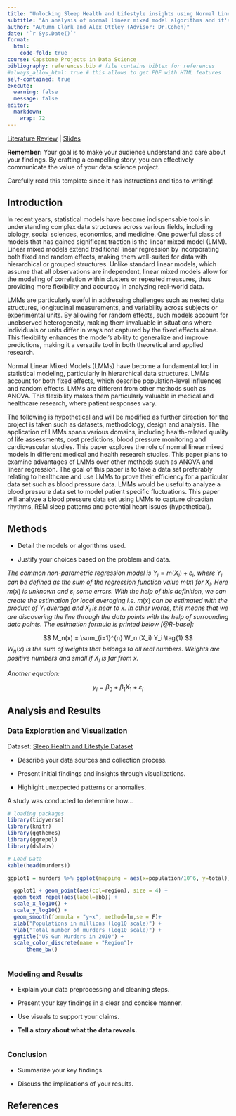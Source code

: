 ```yaml
---
title: "Unlocking Sleep Health and Lifestyle insights using Normal Linear Mixed Models"
subtitle: "An analysis of normal linear mixed model algorithms and it's applications in the sleep world "
author: "Autumn Clark and Alex Ottley (Advisor: Dr.Cohen)"
date: '`r Sys.Date()`'
format:
  html:
    code-fold: true
course: Capstone Projects in Data Science
bibliography: references.bib # file contains bibtex for references
#always_allow_html: true # this allows to get PDF with HTML features
self-contained: true
execute: 
  warning: false
  message: false
editor: 
  markdown: 
    wrap: 72
---
```


[Literature Review](litreview.html){target="_blank"} |
[Slides](slides.html){target="_blank"}

::: callout-important
**Remember:** Your goal is to make your audience understand and care
about your findings. By crafting a compelling story, you can effectively
communicate the value of your data science project.

Carefully read this template since it has instructions and tips to
writing!
:::

## Introduction

  In recent years, statistical models have become indispensable tools in understanding complex data structures across various fields, including biology, social sciences, economics, and medicine. One powerful class of models that has gained significant traction is the linear mixed model (LMM). Linear mixed models extend traditional linear regression by incorporating both fixed and random effects, making them well-suited for data with hierarchical or grouped structures. Unlike standard linear models, which assume that all observations are independent, linear mixed models allow for the modeling of correlation within clusters or repeated measures, thus providing more flexibility and accuracy in analyzing real-world data.

  LMMs are particularly useful in addressing challenges such as nested data structures, longitudinal measurements, and variability across subjects or experimental units. By allowing for random effects, such models account for unobserved heterogeneity, making them invaluable in situations where individuals or units differ in ways not captured by the fixed effects alone. This flexibility enhances the model's ability to generalize and improve predictions, making it a versatile tool in both theoretical and applied research.

  Normal Linear Mixed Models (LMMs) have become a fundamental tool in statistical modeling, particularly in hierarchical data structures. LMMs account for both fixed effects, which describe population-level influences and random effects. LMMs are different from other methods such as ANOVA. This flexibility makes them particularly valuable in medical and healthcare research, where patient responses vary.

  The following is hypothetical and will be modified as further direction for the project is taken such as datasets, methodology, design and analysis. The application of LMMs spans various domains, including health-related quality of life assessments, cost predictions, blood pressure monitoring and cardiovascular studies. This paper explores the role of normal linear mixed models in different medical and health research studies. This paper plans to examine advantages of LMMs over other methods such as ANOVA and linear regression. The goal of this paper is to take a data set preferably relating to healthcare and use LMMs to prove their efficiency for a particular data set such as blood pressure data. LMMs would be useful to analyze a blood pressure data set to model patient specific fluctuations. This paper will analyze a blood pressure data set using LMMs to capture circadian rhythms, REM sleep patterns and potential heart issues (hypothetical). 


## Methods

-   Detail the models or algorithms used.

-   Justify your choices based on the problem and data.

*The common non-parametric regression model is*
$Y_i = m(X_i) + \varepsilon_i$*, where* $Y_i$ *can be defined as the sum
of the regression function value* $m(x)$ *for* $X_i$*. Here* $m(x)$ *is
unknown and* $\varepsilon_i$ *some errors. With the help of this
definition, we can create the estimation for local averaging i.e.*
$m(x)$ *can be estimated with the product of* $Y_i$ *average and* $X_i$
*is near to* $x$*. In other words, this means that we are discovering
the line through the data points with the help of surrounding data
points. The estimation formula is printed below [@R-base]:*

$$
M_n(x) = \sum_{i=1}^{n} W_n (X_i) Y_i  \tag{1}
$$$W_n(x)$ *is the sum of weights that belongs to all real numbers.
Weights are positive numbers and small if* $X_i$ *is far from* $x$*.*

*Another equation:*

$$
y_i = \beta_0 + \beta_1 X_1 +\varepsilon_i
$$

## Analysis and Results

### Data Exploration and Visualization
Dataset: [Sleep Health and Lifestyle Dataset](https://www.kaggle.com/datasets/uom190346a/sleep-health-and-lifestyle-dataset/data){target="_blank"}

-   Describe your data sources and collection process.

-   Present initial findings and insights through visualizations.

-   Highlight unexpected patterns or anomalies.

A study was conducted to determine how...

```r
# loading packages 
library(tidyverse)
library(knitr)
library(ggthemes)
library(ggrepel)
library(dslabs)
```

```r
# Load Data
kable(head(murders))

ggplot1 = murders %>% ggplot(mapping = aes(x=population/10^6, y=total)) 

  ggplot1 + geom_point(aes(col=region), size = 4) +
  geom_text_repel(aes(label=abb)) +
  scale_x_log10() +
  scale_y_log10() +
  geom_smooth(formula = "y~x", method=lm,se = F)+
  xlab("Populations in millions (log10 scale)") + 
  ylab("Total number of murders (log10 scale)") +
  ggtitle("US Gun Murders in 2010") +
  scale_color_discrete(name = "Region")+
      theme_bw()
  

```

### Modeling and Results

-   Explain your data preprocessing and cleaning steps.

-   Present your key findings in a clear and concise manner.

-   Use visuals to support your claims.

-   **Tell a story about what the data reveals.**

```r

```

### Conclusion

-   Summarize your key findings.

-   Discuss the implications of your results.

## References
